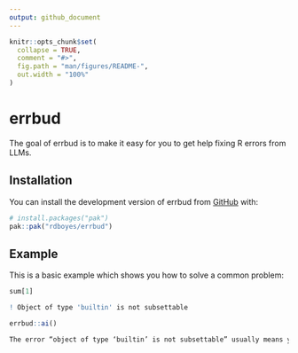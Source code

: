 ```yaml
---
output: github_document
---
```


<!-- README.md is generated from README.Rmd. Please edit that file -->

```r
knitr::opts_chunk$set(
  collapse = TRUE,
  comment = "#>",
  fig.path = "man/figures/README-",
  out.width = "100%"
)
```

# errbud

<!-- badges: start -->
<!-- badges: end -->

The goal of errbud is to make it easy for you to get help fixing R errors from LLMs. 

## Installation

You can install the development version of errbud from [GitHub](https://github.com/) with:

``` r
# install.packages("pak")
pak::pak("rdboyes/errbud")
```

## Example

This is a basic example which shows you how to solve a common problem:

``` r 
sum[1]
```

``` r
! Object of type 'builtin' is not subsettable
```

``` r 
errbud::ai()
```

``` r
The error “object of type ‘builtin’ is not subsettable” usually means you called the subsetting operator `[ ]` without attaching it to a real object (e.g., `x[1]` vs. just `[` or mis‑spelled a function name). R’s `[` is an S3 generic that works on vector, matrix, data frame, list, etc., and it expects an object on its left‑hand side. In your session you only have the default packages loaded and three objects (`chat`, `pkgs`, `x`). The fix is simply to provide a concrete object inside the brackets. For example, if you want the first element of `x`, type `x[1]`; if you want the element of `pkgs` whose name is stored in `chat`, type `pkgs[chat]` (or `pkgs[[chat]]` if you need a single element from a list). If you intended to use a different function (say `subset` from base R or `filter` from `dplyr`), call that function directly: `subset(x, condition)` or `dplyr::filter(df, condition)`. Once `[` is attached to an actual object, the “builtin not subsettable” error disappears.
```